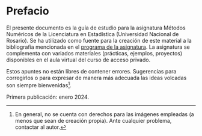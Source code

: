 # Prefacio {.unnumbered}

El presente documento es la guía de estudio para la asignatura Métodos Numéricos de la Licenciatura en Estadística (Universidad Nacional de Rosario). Se ha utilizado como fuente para la creación de este material a la bibliografía mencionada en el [programa de la asignatura](https://portal.fcecon.unr.edu.ar/carreras/grado/licenciatura-en-estadistica/materia/metodos-numericos). La asignatura se complementa con variados materiales (prácticas, ejemplos, proyectos) disponibles en el aula virtual del curso de acceso privado.

Estos apuntes no están libres de contener errores. Sugerencias para corregirlos o para expresar de manera más adecuada las ideas volcadas son siempre bienvenidas^[En general, no se cuenta con derechos para las imágenes empleadas (a menos que sean de creación propia). Ante cualquier problema, contactar al autor.].

Primera publicación: enero 2024.
